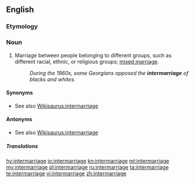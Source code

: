 ==English==

===Etymology===
{{prefix|inter|marriage|lang=en}}

===Noun===
{{en-noun}}

# Marriage between people belonging to different groups, such as different racial, ethnic, or religious groups; [[mixed marriage]].
#: ''During the 1960s, some Georgians opposed the '''intermarriage''' of blacks and whites.''

====Synonyms====
* {{sense|marriage}} See also [[Wikisaurus:intermarriage]]

====Antonyms====
* {{sense|marriage}} See also [[Wikisaurus:intermarriage]]

=====Translations=====
{{trans-see|mixed marriage}}

[[hy:intermarriage]]
[[io:intermarriage]]
[[kn:intermarriage]]
[[ml:intermarriage]]
[[my:intermarriage]]
[[pl:intermarriage]]
[[ru:intermarriage]]
[[ta:intermarriage]]
[[te:intermarriage]]
[[vi:intermarriage]]
[[zh:intermarriage]]